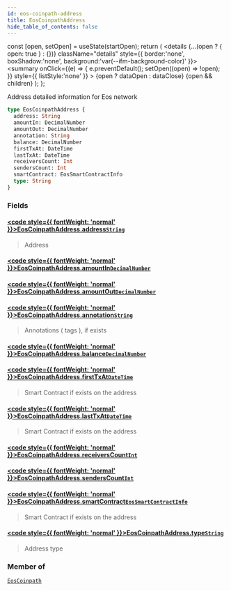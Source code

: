 ```yaml
---
id: eos-coinpath-address
title: EosCoinpathAddress
hide_table_of_contents: false
---
```







  const [open, setOpen] = useState(startOpen);
  return (
    <details {...(open ? { open: true } : {})} className="details" style={{ border:'none', boxShadow:'none', background:'var(--ifm-background-color)' }}>
      <summary
        onClick={(e) => {
          e.preventDefault();
          setOpen((open) => !open);
        }}
        style={{ listStyle:'none' }}
      >
      {open ? dataOpen : dataClose}
      </summary>
      {open && children}
    </details>
  );
};








Address detailed information for Eos network


```graphql
type EosCoinpathAddress {
  address: String
  amountIn: DecimalNumber
  amountOut: DecimalNumber
  annotation: String
  balance: DecimalNumber
  firstTxAt: DateTime
  lastTxAt: DateTime
  receiversCount: Int
  sendersCount: Int
  smartContract: EosSmartContractInfo
  type: String
}
```




### Fields

#### [<code style={{ fontWeight: 'normal' }}>EosCoinpathAddress.<b>address</b></code>](#)<Bullet />[`String`](/docs/graphql-reference/scalars/string) <Badge class="badge badge--secondary" text="scalar"/> 
> 
> 
> Address
> 

#### [<code style={{ fontWeight: 'normal' }}>EosCoinpathAddress.<b>amountIn</b></code>](#)<Bullet />[`DecimalNumber`](/docs/graphql-reference/scalars/decimal-number) <Badge class="badge badge--secondary" text="scalar"/> 
> 
> 
> 
> 

#### [<code style={{ fontWeight: 'normal' }}>EosCoinpathAddress.<b>amountOut</b></code>](#)<Bullet />[`DecimalNumber`](/docs/graphql-reference/scalars/decimal-number) <Badge class="badge badge--secondary" text="scalar"/> 
> 
> 
> 
> 

#### [<code style={{ fontWeight: 'normal' }}>EosCoinpathAddress.<b>annotation</b></code>](#)<Bullet />[`String`](/docs/graphql-reference/scalars/string) <Badge class="badge badge--secondary" text="scalar"/> 
> 
> 
> Annotations ( tags ), if exists
> 

#### [<code style={{ fontWeight: 'normal' }}>EosCoinpathAddress.<b>balance</b></code>](#)<Bullet />[`DecimalNumber`](/docs/graphql-reference/scalars/decimal-number) <Badge class="badge badge--secondary" text="scalar"/> 
> 
> 
> 
> 

#### [<code style={{ fontWeight: 'normal' }}>EosCoinpathAddress.<b>firstTxAt</b></code>](#)<Bullet />[`DateTime`](/docs/graphql-reference/objects/date-time) <Badge class="badge badge--secondary" text="object"/> 
> 
> 
> Smart Contract if exists on the address
> 

#### [<code style={{ fontWeight: 'normal' }}>EosCoinpathAddress.<b>lastTxAt</b></code>](#)<Bullet />[`DateTime`](/docs/graphql-reference/objects/date-time) <Badge class="badge badge--secondary" text="object"/> 
> 
> 
> Smart Contract if exists on the address
> 

#### [<code style={{ fontWeight: 'normal' }}>EosCoinpathAddress.<b>receiversCount</b></code>](#)<Bullet />[`Int`](/docs/graphql-reference/scalars/int) <Badge class="badge badge--secondary" text="scalar"/> 
> 
> 
> 
> 

#### [<code style={{ fontWeight: 'normal' }}>EosCoinpathAddress.<b>sendersCount</b></code>](#)<Bullet />[`Int`](/docs/graphql-reference/scalars/int) <Badge class="badge badge--secondary" text="scalar"/> 
> 
> 
> 
> 

#### [<code style={{ fontWeight: 'normal' }}>EosCoinpathAddress.<b>smartContract</b></code>](#)<Bullet />[`EosSmartContractInfo`](/docs/graphql-reference/objects/eos-smart-contract-info) <Badge class="badge badge--secondary" text="object"/> 
> 
> 
> Smart Contract if exists on the address
> 

#### [<code style={{ fontWeight: 'normal' }}>EosCoinpathAddress.<b>type</b></code>](#)<Bullet />[`String`](/docs/graphql-reference/scalars/string) <Badge class="badge badge--secondary" text="scalar"/> 
> 
> 
> Address type
> 



### Member of

[`EosCoinpath`](/docs/graphql-reference/objects/eos-coinpath)  <Badge class="secondary" text="object"/>

